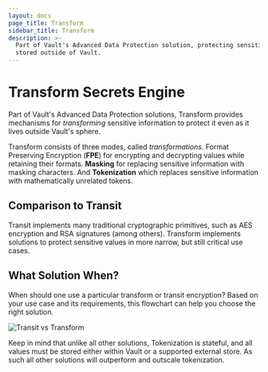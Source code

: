 ```yaml
---
layout: docs
page_title: Transform
sidebar_title: Transform
description: >-
  Part of Vault's Advanced Data Protection solution, protecting sensitive information
  stored outside of Vault.
---
```


# Transform Secrets Engine

Part of Vault's Advanced Data Protection solutions, Transform provides mechanisms 
for *transforming* sensitive information to protect it even as it lives outside 
Vault's sphere. 

Transform consists of three modes, called *transformations*.  Format Preserving
Encryption (**FPE**) for encrypting and decrypting values while retaining their 
formats.  **Masking** for replacing sensitive information with masking 
characters.  And **Tokenization** which replaces sensitive information with 
mathematically unrelated tokens.

## Comparison to Transit

Transit implements many traditional cryptographic primitives, such as AES encryption and
RSA signatures (among others).  Transform implements solutions to protect sensitive
values in more narrow, but still critical use cases.

## What Solution When?

When should one use a particular transform or transit encryption?  Based on your 
use case and its requirements, this flowchart can help you choose the right
solution.

![Transit vs Transform](/img/transit-or-transform.png)

Keep in mind that unlike all other solutions, Tokenization is stateful, and all
values must be stored either within Vault or a supported external store.  As such
all other solutions will outperform and outscale tokenization. 